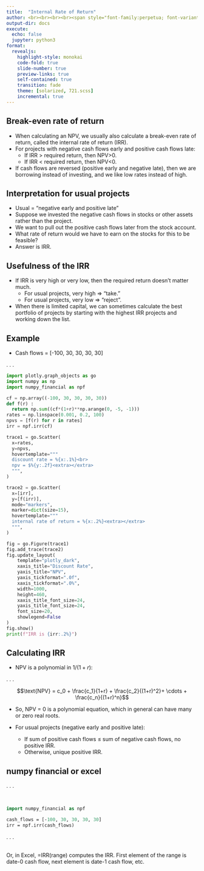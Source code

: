 ```yaml
---
title:  "Internal Rate of Return"
author: <br><br><br><br><span style="font-family:perpetua; font-variant:small-caps; color:#606060;">Kerry Back</span><br><br><img src="RiceBusiness-transparent-logo-sm.png"  height=80>
output-dir: docs
execute:
  echo: false
  jupyter: python3
format: 
  revealjs:
    highlight-style: monokai
    code-fold: true
    slide-number: true
    preview-links: true
    self-contained: true
    transition: fade
    theme: [solarized, 721.scss]
    incremental: true
---
```


## Break-even rate of return

- When calculating an NPV, we usually also calculate a break-even rate of return, called the internal rate of return (IRR).
- For projects with negative cash flows early and positive cash flows late:
  - If IRR > required return, then NPV>0.
  - If IRR < required return, then NPV<0.
- If cash flows are reversed (positive early and negative late), then we are borrowing instead of investing, and we like low rates instead of high.

## Interpretation for usual projects

- Usual = "negative early and positive late"
- Suppose we invested the negative cash flows in stocks or other assets rather than the project.
- We want to pull out the positive cash flows later from the stock account.
- What rate of return would we have to earn on the stocks for this to be feasible?
- Answer is IRR.

## Usefulness of the IRR

- If IRR is very high or very low, then the required return doesn't matter much.  
  - For usual projects, very high $\Rightarrow$ "take." 
  - For usual projects, very low $\Rightarrow$ "reject".
- When there is limited capital, we can sometimes calculate the best portfolio of projects by starting with the highest IRR projects and working down the list.

## Example

- Cash flows = [-100, 30, 30, 30, 30]

. . .

```python
import plotly.graph_objects as go
import numpy as np
import numpy_financial as npf

cf = np.array((-100, 30, 30, 30, 30))
def f(r) :
  return np.sum((cf*(1+r)**np.arange(0, -5, -1)))
rates = np.linspace(0.001, 0.2, 100)
npvs = [f(r) for r in rates]
irr = npf.irr(cf)

trace1 = go.Scatter(
  x=rates,
  y=npvs,
  hovertemplate="""
  discount rate = %{x:.1%}<br>
  npv = $%{y:.2f}<extra></extra>
  """,
)

trace2 = go.Scatter(
  x=[irr],
  y=[f(irr)],
  mode="markers",
  marker=dict(size=15),
  hovertemplate="""
  internal rate of return = %{x:.2%}<extra></extra>
  """,
)

fig = go.Figure(trace1)
fig.add_trace(trace2)
fig.update_layout(
    template="plotly_dark",
    xaxis_title="Discount Rate",
    yaxis_title="NPV",
    yaxis_tickformat=".0f",
    xaxis_tickformat=".0%",
    width=1000,
    height=460,
    xaxis_title_font_size=24,
    yaxis_title_font_size=24,
    font_size=20,
    showlegend=False
)
fig.show()
print(f"IRR is {irr:.2%}")
```
  
## Calculating IRR

- NPV is a polynomial in $1/(1+r)$:

. . .

$$\text{NPV} = c_0 + \frac{c_1}{1+r} + \frac{c_2}{(1+r)^2}+ \cdots + \frac{c_n}{(1+r)^n}$$

- So, NPV = 0 is a polynomial equation, which in general can have many or zero real roots.

- For usual projects (negative early and positive late):
  - If sum of positive cash flows $\le$ sum of negative cash flows, no positive IRR.
  - Otherwise, unique positive IRR.

## numpy financial or excel

. . .

<br>

```.p
import numpy_financial as npf

cash_flows = [-100, 30, 30, 30, 30]
irr = npf.irr(cash_flows)
```

. . .

<br>
Or, in Excel, =IRR(range) computes the IRR.  First element of the range is date-0 cash flow, next element is date-1 cash flow, etc.